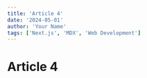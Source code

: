 ---
title: 'Article 4'
date: '2024-05-01'
author: 'Your Name'
tags: ['Next.js', 'MDX', 'Web Development']
---

# Article 4
